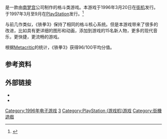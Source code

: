 {{NoteTA
| G1=Games
}}

{{vgname|铁拳3|ja=鉄拳3|en=Tekken 3}}是一款由[[南梦宫|南梦宫]]公司制作的格斗类游戏。本游戏于1996年3月20日在[[街机|街机]]发行。于1997年3月至9月在[[PlayStation|PlayStation]]发行。<ref name="gamefaqs">{{cite web| url = http://www.gamefaqs.com/arcade/563192-tekken-3/data| title = Release information| publisher = [[GameFAQs|GameFAQs]]| date = | accessdate = 2015-07-31| archive-date = 2015-09-24| archive-url = https://web.archive.org/web/20150924042851/http://www.gamefaqs.com/arcade/563192-tekken-3/data| dead-url = no}}</ref>

与前几作类似，《铁拳3》保持了相同的格斗核心系统。但是本游戏带来了很多的改进，比如具有更详细的图形和动画，添加到游戏的15名新人物，更多的现代音乐，更快捷，更流畅的游戏。

根据[[Metacritic|Metacritic]]的统计，《铁拳3》获得96/100平均分值。

== 参考资料 ==
{{Reflist}}

== 外部链接 ==
* {{Official|http://bandainamcoent.co.jp/am/vg/tekken3/}}{{ja}}
* {{Official|http://www.tekken-3.com/mainindex.html}}{{en}}

{{铁拳系列}}

{{DEFAULTSORT:Tekken 3}}
[[Category:1996年电子游戏|Category:1996年电子游戏]]
[[Category:铁拳系列电子游戏|3]]
[[Category:PlayStation_(游戏机)游戏|Category:PlayStation (游戏机)游戏]]
[[Category:街機遊戲|Category:街機遊戲]]

{{fighting-videogame-stub}}
{{BandaiNamco-stub}}